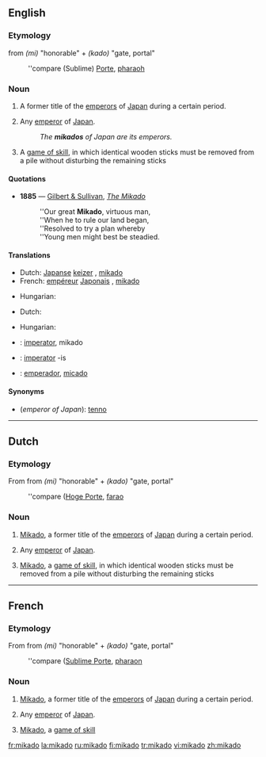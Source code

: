 {{also|Mikado|mikádó}}
==English==

===Etymology===
{{etyl|ja}} from ''(mi)'' "honorable" + ''(kado)'' "gate, portal"
:''compare (Sublime) [[Porte]], [[pharaoh]]

===Noun===
{{en-noun}}

# {{context|history}} A former title of the [[emperor]]s of [[Japan]] during a certain period.
# {{context|literary}} Any [[emperor]] of [[Japan]].
#:''The '''mikados''' of Japan are its emperors.''
# A [[game of skill]], in which identical wooden sticks must be removed from a pile without disturbing the remaining sticks

====Quotations====
*'''1885''' — [[w:Gilbert and Sullivan|Gilbert & Sullivan]], ''[[s:The_Mikado|The Mikado]]''
*:''Our great '''Mikado''', virtuous man,
*:''When he to rule our land began,
*:''Resolved to try a plan whereby
*:''Young men might best be steadied.

====Translations====
{{trans-top|emperor of Japan}}
* Dutch: [[Japans]]e [[keizer]] {{m}}, [[#Dutch|mikado]] {{m}}
* French: [[empéreur]] [[Japonais]] {{m}}, [[#French|mikado]] {{m}}
{{trans-mid}}
* Hungarian: {{t-|hu|mikádó}}
{{trans-bottom}}

{{trans-top|a game of skill}}
* Dutch: {{t-|nl|mikado|m}}
{{trans-mid}}
* Hungarian: {{t-|hu|mikádó}}
{{trans-bottom}}

{{checktrans-top}}
* {{ttbc|Interlingua}}: [[imperator]], mikado
{{checktrans-mid}}
* {{ttbc|Latin}}: [[imperator]] -is
* {{ttbc|Spanish}}: [[emperador]], [[micado]]
{{checktrans-bottom}}

====Synonyms====
* (''emperor of Japan''): [[tenno]]

----

==Dutch==

===Etymology===
From {{etyl|ja|nl}} from ''(mi)'' "honorable" + ''(kado)'' "gate, portal"
:''compare ([[Hoge Porte]], [[farao]]

===Noun===
{{nl-noun|mikado's|mikadootje|g=m}}

# {{context|history}} [[#English|Mikado]], a former title of the [[emperor]]s of [[Japan]] during a certain period.
# {{context|literary}} Any [[emperor]] of [[Japan]].
# [[#English|Mikado]], a [[game of skill]], in which identical wooden sticks must be removed from a pile without disturbing the remaining sticks

----

==French==

===Etymology===
From {{etyl|ja|fr}} from ''(mi)'' "honorable" + ''(kado)'' "gate, portal"
:''compare ([[Sublime Porte]], [[pharaon]]

===Noun===
{{fr-noun|m}}

# {{context|history}} [[#English|Mikado]], a former title of the [[emperor]]s of [[Japan]] during a certain period.
# {{context|literary}} Any [[emperor]] of [[Japan]].
# [[#English|Mikado]], a [[game of skill]]

[[fr:mikado]]
[[la:mikado]]
[[ru:mikado]]
[[fi:mikado]]
[[tr:mikado]]
[[vi:mikado]]
[[zh:mikado]]